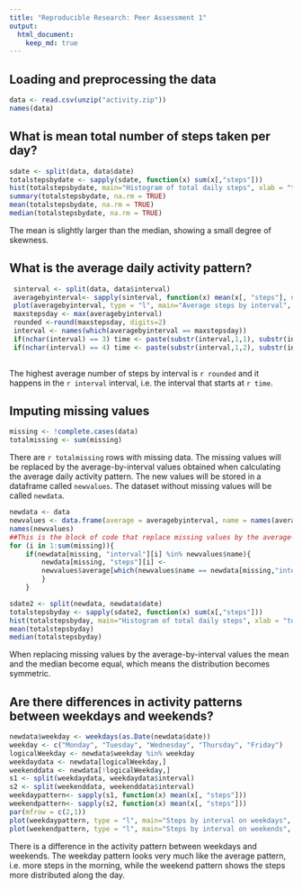 ```yaml
---
title: "Reproducible Research: Peer Assessment 1"
output: 
  html_document:
    keep_md: true
---
```


## Loading and preprocessing the data
```r
data <- read.csv(unzip("activity.zip"))
names(data)
```


## What is mean total number of steps taken per day?
```r
sdate <- split(data, data$date)
totalstepsbydate <- sapply(sdate, function(x) sum(x[,"steps"]))
hist(totalstepsbydate, main="Histogram of total daily steps", xlab = "total daily steps")
summary(totalstepsbydate, na.rm = TRUE)
mean(totalstepsbydate, na.rm = TRUE)
median(totalstepsbydate, na.rm = TRUE)

```
The mean is slightly larger than the median, showing a small degree of skewness.

## What is the average daily activity pattern?
```r
 sinterval <- split(data, data$interval)
 averagebyinterval<- sapply(sinterval, function(x) mean(x[, "steps"], na.rm = TRUE))
 plot(averagebyinterval, type = "l", main="Average steps by interval", xlab= "5-minute interval", ylab="average steps")
 maxstepsday <- max(averagebyinterval)
 rounded <-round(maxstepsday, digits=2)
 interval <- names(which(averagebyinterval == maxstepsday))
 if(nchar(interval) == 3) time <- paste(substr(interval,1,1), substr(interval, 2, 3), sep = ":")
 if(nchar(interval) == 4) time <- paste(substr(interval,1,2), substr(interval, 3, 4), sep = ":")
 
```
The highest average number of steps by interval is `r rounded` and it happens in the `r interval` interval, i.e. the interval that starts at `r time`.

## Imputing missing values
```r
missing <- !complete.cases(data)
totalmissing <- sum(missing)
```
There are `r totalmissing` rows with missing data.
The missing values will be replaced by the average-by-interval values obtained when calculating the average daily activity pattern. The new values will be stored in a dataframe called ```newvalues```. The dataset without missing values will be called ```newdata```.

```r
newdata <- data
newvalues <- data.frame(average = averagebyinterval, name = names(averagebyinterval), row.names = NULL)
names(newvalues)
##This is the block of code that replace missing values by the average-by-interval values.
for (i in 1:sum(missing)){
	if(newdata[missing, "interval"][i] %in% newvalues$name){
		newdata[missing, "steps"][i] <-
		newvalues$average[which(newvalues$name == newdata[missing,"interval"][i])]
		}
	}
```

```r
sdate2 <- split(newdata, newdata$date)
totalstepsbyday <- sapply(sdate2, function(x) sum(x[,"steps"]))
hist(totalstepsbyday, main="Histogram of total daily steps", xlab = "total steps by day")
mean(totalstepsbyday)
median(totalstepsbyday)

```
When replacing missing values by the average-by-interval values the mean and the median become equal, which means the distribution becomes symmetric.


## Are there differences in activity patterns between weekdays and weekends?
```r
newdata$weekday <- weekdays(as.Date(newdata$date))
weekday <- c("Monday", "Tuesday", "Wednesday", "Thursday", "Friday")
logicalWeekday <- newdata$weekday %in% weekday
weekdaydata <- newdata[logicalWeekday,]
weekenddata <- newdata[!logicalWeekday,]
s1 <- split(weekdaydata, weekdaydata$interval)
s2 <- split(weekenddata, weekenddata$interval)
weekdaypattern<- sapply(s1, function(x) mean(x[, "steps"]))
weekendpattern<- sapply(s2, function(x) mean(x[, "steps"]))
par(mfrow = c(2,1))
plot(weekdaypattern, type = "l", main="Steps by interval on weekdays", xlab= "5-minute interval", ylab="average steps")
plot(weekendpattern, type = "l", main="Steps by interval on weekends", xlab= "5-minute interval", ylab="average steps")

```

There is a difference in the activity pattern between weekdays and weekends. The weekday pattern looks very much like the average pattern, i.e. more steps in the morning, while the weekend pattern shows the steps more distributed along the day.
